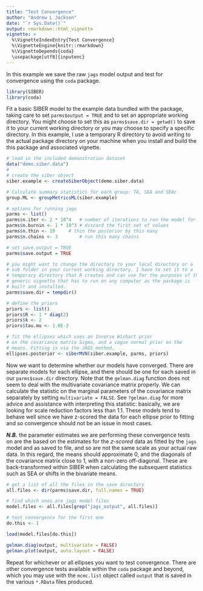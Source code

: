 ```yaml
---
title: "Test Convergence"
author: "Andrew L Jackson"
date: "`r Sys.Date()`"
output: rmarkdown::html_vignette
vignette: >
  %\VignetteIndexEntry{Test Convergence}
  %\VignetteEngine{knitr::rmarkdown}
  %\VignetteDepends{coda}
  \usepackage[utf8]{inputenc}
---
```



In this example we save the raw `jags` model output and test for convergence using the `coda` package.

```r

library(SIBER)
library(coda)

```


Fit a basic SIBER model to the example data bundled with the package, taking care to set `parms$output = TRUE` and to set an appropriate working directory. You might choose to set this as `parms$save.dir = getwd()` to save it to your current working directory or you may choose to specify a specific directory. In this example, I use a temporary R directory to avoid writing to the actual package directory on your machine when you install and build the this package and associated vignette.

```r
# load in the included demonstration dataset
data("demo.siber.data")
#
# create the siber object
siber.example <- createSiberObject(demo.siber.data)

# Calculate summary statistics for each group: TA, SEA and SEAc
group.ML <- groupMetricsML(siber.example)

# options for running jags
parms <- list()
parms$n.iter <- 2 * 10^4   # number of iterations to run the model for
parms$n.burnin <- 1 * 10^3 # discard the first set of values
parms$n.thin <- 10     # thin the posterior by this many
parms$n.chains <- 3        # run this many chains

# set save.output = TRUE
parms$save.output = TRUE

# you might want to change the directory to your local directory or a 
# sub folder in your current working directory. I have to set it to a 
# temporary directory that R creates and can use for the purposes of this 
# generic vignette that has to run on any computer as the package is 
# built and installed.
parms$save.dir = tempdir()

# define the priors
priors <- list()
priors$R <- 1 * diag(2)
priors$k <- 2
priors$tau.mu <- 1.0E-3

# fit the ellipses which uses an Inverse Wishart prior
# on the covariance matrix Sigma, and a vague normal prior on the 
# means. Fitting is via the JAGS method.
ellipses.posterior <- siberMVN(siber.example, parms, priors)


```

Now we want to determine whether our models have converged. There are separate models for each ellipse, and there should be one for each saved in our `parms$save.dir` directory. Note that the `gelman.diag` function does not seem to deal with the multivariate covariance matrix properly. We can calculate the statistic on the marginal parameters of the covariance matrix separately by setting `multivariate = FALSE`. See `?gelman.diag` for more advice and assistance with interpreting this statistic: basically, we are looking for scale reduction factors less than 1.1. These models tend to behave well since we have z-scored the data for each ellipse prior to fitting and so convergence should not be an issue in most cases.

**_N.B._** the parameter estimates we are performing these convergence tests on are the based on the estimates for the *z-scored* data as fitted by the `jags` model and as saved to file, and so are not the same scale as your actual raw data. In this regard, the means should approximate 0, and the diagonals of the covariance matrix close to 1, with a non-zero off-diagonal. These are back-transformed within SIBER when calculating the subsequent statistics such as SEA or shifts in the bivariate means.

```r

# get a list of all the files in the save directory
all.files <- dir(parms$save.dir, full.names = TRUE)

# find which ones are jags model files
model.files <- all.files[grep("jags_output", all.files)]

# test convergence for the first one
do.this <- 1

load(model.files[do.this])

gelman.diag(output, multivariate = FALSE)
gelman.plot(output, auto.layout = FALSE)

```

Repeat for whichever or all ellipses you want to test convergence. There are other convergence tests available within the `coda` package and beyond, which you may use with the `mcmc.list` object called `output` that is saved in the various `*.RData` files produced.












